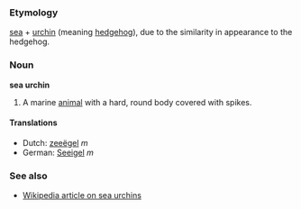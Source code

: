 ===Etymology===
[[sea]] + [[urchin]] (meaning [[hedgehog]]), due to the similarity in appearance to the hedgehog.

===Noun===
'''sea urchin'''

# A marine [[animal]] with a hard, round body covered with spikes.

====Translations====
*Dutch: [[zeeëgel]] ''m''
*German: [[Seeigel]] ''m''

===See also===
*[[w:Sea urchin|Wikipedia article on sea urchins]]